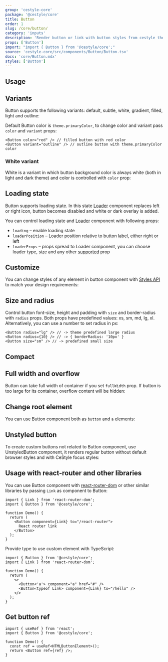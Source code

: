 ```yaml
---
group: 'cestyle-core'
package: '@cestyle/core'
title: Button
order: 1
slug: /core/button/
category: 'inputs'
description: 'Render button or link with button styles from cestyle theme'
props: ['Button']
import: "import { Button } from '@cestyle/core';"
source: 'cestyle-core/src/components/Button/Button.tsx'
docs: 'core/Button.mdx'
styles: ['Button']
---
```



## Usage

<Demo data={ButtonDemos.configurator} />

## Variants

Button supports the following variants: default, subtle, white, gradient, filled, light and outline:

<Demo data={ButtonDemos.variants} />

Default Button color is `theme.primaryColor`, to change color and variant pass `color` and `variant` props:

```tsx
<Button color="red" /> // filled button with red color
<Button variant="outline" /> // outline button with theme.primaryColor color
```

### White variant

White is a variant in which button background color is always white (both in light and dark theme) and color is controlled with `color` prop:

<Demo data={ButtonDemos.whiteConfigurator} />

## Loading state

Button supports loading state. In this state [Loader](/core/loader/) component replaces left or right icon,
button becomes disabled and white or dark overlay is added.

You can control loading state and [Loader](/core/loader/) component with following props:

- `loading` – enable loading state
- `loaderPosition` – Loader position relative to button label, either right or left
- `loaderProps` – props spread to Loader component, you can choose loader type, size and any other [supported](/core/loader/) prop

<Demo data={ButtonDemos.loadingConfigurator} />

## Customize

You can change styles of any element in button component with [Styles API](/theming/styles-api/) to match your design requirements:

<Demo data={ButtonDemos.customize} />

## Size and radius

Control button font-size, height and padding with `size` and border-radius with `radius` props.
Both props have predefined values: xs, sm, md, lg, xl.
Alternatively, you can use a number to set radius in px:

```tsx
<Button radius="lg" /> // -> theme predefined large radius
<Button radius={10} /> // -> { borderRadius: '10px' }
<Button size="sm" /> // -> predefined small size
```

## Compact

<Demo data={ButtonDemos.compact} />

## Full width and overflow

Button can take full width of container if you set `fullWidth` prop.
If button is too large for its container, overflow content will be hidden:

<Demo data={ButtonDemos.overflow} />

## Change root element

You can use Button component both as `button` and `a` elements:

<Demo data={ButtonDemos.component} />

## Unstyled button

To create custom buttons not related to Button component, use UnstyledButton component,
it renders regular button without default browser styles and with CeStyle focus styles:

<Demo data={ButtonDemos.unstyled} />

## Usage with react-router and other libraries

You can use Button component with [react-router-dom](https://reactrouter.com/web/guides/quick-start)
or other similar libraries by passing `Link` as component to Button:

```tsx
import { Link } from 'react-router-dom';
import { Button } from '@cestyle/core';

function Demo() {
  return (
    <Button component={Link} to="/react-router">
      React router link
    </Button>
  );
}
```

Provide type to use custom element with TypeScript:

```tsx
import { Button } from '@cestyle/core';
import { Link } from 'react-router-dom';

function Demo() {
  return (
    <>
      <Button<'a'> component="a" href="#" />
      <Button<typeof Link> component={Link} to="/hello" />
    </>
  );
}
```

## Get button ref

```tsx
import { useRef } from 'react';
import { Button } from '@cestyle/core';

function Demo() {
  const ref = useRef<HTMLButtonElement>();
  return <Button ref={ref} />;
}
```
